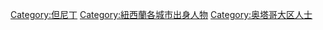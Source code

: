 [[Category:但尼丁|Category:但尼丁]]
[[Category:紐西蘭各城市出身人物|Category:紐西蘭各城市出身人物]]
[[Category:奥塔哥大区人士|Category:奥塔哥大区人士]]